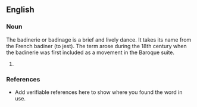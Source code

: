 ==English==

===Noun===
{{en-noun}}

The badinerie or badinage is a brief and lively dance. It takes its name from the French badiner (to jest). The term arose during the 18th century when the badinerie was first included as a movement in the Baroque suite.

# {{substub}}

===References===
*Add verifiable references here to show where you found the word in use.